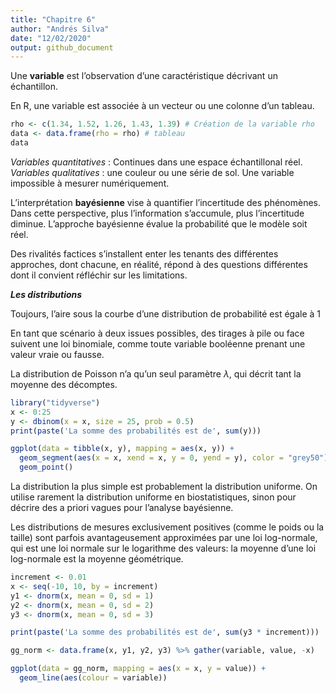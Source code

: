 ```yaml
---
title: "Chapitre 6"
author: "Andrés Silva"
date: "12/02/2020"
output: github_document
---
```


Une **variable** est l’observation d’une caractéristique décrivant un échantillon.

En R, une variable est associée à un vecteur ou une colonne d’un tableau.

```r
rho <- c(1.34, 1.52, 1.26, 1.43, 1.39) # Création de la variable rho
data <- data.frame(rho = rho) # tableau
data
```

_Variables quantitatives_ : Continues dans une espace échantillonal réel.
_Variables qualitatives_ : une couleur ou une série de sol. Une variable impossible à mesurer numériquement.

L’interprétation __bayésienne__ vise à quantifier l’incertitude des phénomènes. Dans cette perspective, plus l’information s’accumule, plus l’incertitude diminue. L’approche bayésienne évalue la probabilité que le modèle soit réel.

Des rivalités factices s’installent enter les tenants des différentes approches, dont chacune, en réalité, répond à des questions différentes dont il convient réfléchir sur les limitations.

***Les distributions***

Toujours, l’aire sous la courbe d’une distribution de probabilité est égale à 1

En tant que scénario à deux issues possibles, des tirages à pile ou face suivent une loi binomiale, comme toute variable booléenne prenant une valeur vraie ou fausse.

La distribution de Poisson n’a qu’un seul paramètre $\lambda$, qui décrit tant la moyenne des décomptes.

```r
library("tidyverse")
x <- 0:25
y <- dbinom(x = x, size = 25, prob = 0.5)
print(paste('La somme des probabilités est de', sum(y)))

ggplot(data = tibble(x, y), mapping = aes(x, y)) +
  geom_segment(aes(x = x, xend = x, y = 0, yend = y), color = "grey50") +
  geom_point()
```

La distribution la plus simple est probablement la distribution uniforme. On utilise rarement la distribution uniforme en biostatistiques, sinon pour décrire des a priori vagues pour l’analyse bayésienne.

Les distributions de mesures exclusivement positives (comme le poids ou la taille) sont parfois avantageusement approximées par une loi log-normale, qui est une loi normale sur le logarithme des valeurs: la moyenne d’une loi log-normale est la moyenne géométrique.

```r
increment <- 0.01
x <- seq(-10, 10, by = increment)
y1 <- dnorm(x, mean = 0, sd = 1)
y2 <- dnorm(x, mean = 0, sd = 2)
y3 <- dnorm(x, mean = 0, sd = 3)

print(paste('La somme des probabilités est de', sum(y3 * increment)))

gg_norm <- data.frame(x, y1, y2, y3) %>% gather(variable, value, -x)

ggplot(data = gg_norm, mapping = aes(x = x, y = value)) +
  geom_line(aes(colour = variable))
```

